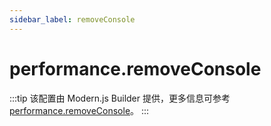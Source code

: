 ```yaml
---
sidebar_label: removeConsole
---
```


# performance.removeConsole

:::tip
该配置由 Modern.js Builder 提供，更多信息可参考 [performance.removeConsole](https://modernjs.dev/builder/api/config-performance.html#performance-removeconsole)。
:::


<Main />
